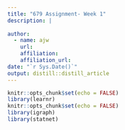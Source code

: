 ```yaml
---
title: "679 Assignment- Week 1"
description: |
  
author:
  - name: ajw
    url:
    affiliation:
    affiliation_url:
date: "`r Sys.Date()`"
output: distill::distill_article
---
```


```r

knitr::opts_chunk$set(echo = FALSE)
library(learnr)
knitr::opts_chunk$set(echo = FALSE)
library(igraph)
library(statnet)


```





